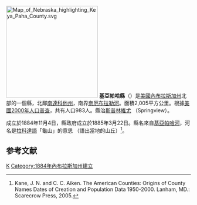 {{noteTA
|T=zh-hans:基亚帕哈县 (内布拉斯加州);zh-hk:基亞帕哈縣 (內布拉斯加州);zh-tw:基亞帕哈郡 (內布拉斯加州);
}}

[[File:Map_of_Nebraska_highlighting_Keya_Paha_County.svg|250px]]
'''基亞帕哈縣'''（{{lang-en|Keya Paha County}}）是[[美國|美國]][[內布拉斯加州|內布拉斯加州]]北部的一個縣，北鄰[[南達科他州|南達科他州]]，南界[[奈厄布拉勒河|奈厄布拉勒河]]。面積2,005平方公里。根據[[美國2000年人口普查|美國2000年人口普查]]，共有人口983人。縣治[[斯普林維尤|斯普林維尤]] （Springview）。

成立於1884年11月4日，縣政府成立於1885年3月22日。縣名來自[[基亞帕哈河|基亞帕哈河]]，河名是[[拉科達語|拉科達語]]「龜山」的意思 （語出當地的山丘）<ref>Kane, J. N. and C. C. Aiken. The American Counties: Origins of County Names Dates of Creation and Population Data 1950-2000. Lanham, MD.: Scarecrow Press, 2005.</ref>。

==参考文献==
<div class="references-small">
<references />
</div>

{{內布拉斯加州}}

[[Category:内布拉斯加州行政区划|K]]
[[Category:1884年內布拉斯加州建立|Category:1884年內布拉斯加州建立]]